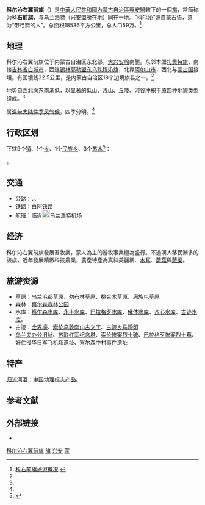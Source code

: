 {{coord|46|02|55|N|122|04|50|E|display=title|scale:100000}}
{{Infobox China County
| county = 科尔沁右翼前旗
| usedname = 
| nameorigin = 
| Photo = 科右前旗党政综合大楼.jpg
| Photoname = 科右前旗党政综合大楼
| map =
| map_caption = 
| Pinyin = Kè'ěrqìnyòuyìqián Qí
| Belong = [[内蒙古自治区|内蒙古自治区]][[兴安盟|兴安盟]]
| Types = [[旗_(行政区划)|旗]]
| admincode = 152221
| founded = 
| seat = [[科尔沁镇|科尔沁镇]]
| officerTitle = 旗委副书记、旗长
| officer = 李振林
| officerTitle2 = 旗委书记
| officer2 = 朱成帮
| officerTitle3=旗委副书记
| officer3 =丁晓东
| officerTitle4=旗委常委、常务副旗长
| officer4=朱宝江
| division = 11
| town = 8
| township = 3
| subdistrict = 
| dialect = 蒙古语科尔沁方言，汉语东北官话
| post code = 137500
| phone code = 482
| coordinate = 
| area = 18536
| area land = 
| area water = 
| census yr = 2017
| pop =59 万人
| density =  
| GDP = 710333
| GDP_as_of = 
| GDPPC = 
| carlicense = 蒙F
| web = www.kyqq.gov.cn
| web_title = 科尔沁右翼前旗政府网
}}
'''科尔沁右翼前旗'''（{{Mong|m=ᠬᠣᠷᠴᠢᠨ <br>ᠪᠠᠷᠠᠭᠤᠨ <br>ᠭᠠᠷᠤᠨ <br>ᠡᠮᠦᠨᠡᠳᠦ <br>ᠬᠣᠰᠢᠭᠤ|k=Хорчин баруун гарын өмнөд хошуу}}）是[[中華人民共和國|中華人民共和國]][[內蒙古自治區|內蒙古自治區]][[興安盟|興安盟]]轄下的一個[[旗_(行政区划)|旗]]，常简称为'''科右前旗'''，与[[乌兰浩特|乌兰浩特]]（兴安盟所在地）同在一地。“科尔沁”源自蒙古语，意为“带弓箭的人”。总面积18536平方公里，总人口59万。<ref name="科右前旗旅游概况">[http://www.kyqq.gov.cn/mxlyz/lygk/13780.htm 科右前旗旅游概况] {{webarchive|url=https://web.archive.org/web/20110721204814/http://www.kyqq.gov.cn/mxlyz/lygk/13780.htm |date=2011-07-21 }}</ref>

==地理==
科尔沁右翼前旗位于内蒙古自治区东北部，[[大兴安岭|大兴安岭]]南麓。东邻本盟[[扎赉特旗|扎赉特旗]]，南接[[吉林省|吉林省]][[白城市|白城市]]，西连[[锡林郭勒盟|锡林郭勒盟]][[东乌珠穆沁旗|东乌珠穆沁旗]]，北靠[[阿尔山市|阿尔山市]]，西北与[[蒙古国|蒙古国]]接壤。有国境线32.5公里，是内蒙古自治区19个边境旗县之一。<ref name="科右前旗旅游概况"/>

地势自西北向东南渐低，以显著的低山、浅山、[[丘陵|丘陵]]、河谷冲积平原四种地貌类型组成。<ref name="科右前旗旅游概况"/>

属[[温带|温带]][[大陆性季风气候|大陆性季风气候]]，四季分明。<ref name="科右前旗旅游概况"/>

== 行政区划 ==
{{PAGENAMEBASE}}下辖9个[[行政建制镇|镇]]、1个[[乡_(中华人民共和国)|乡]]、1个[[民族乡|民族乡]]、3个[[苏木_(行政区划)|苏木]]<ref>{{PRC admin/ref sgc|15/22/21}}</ref>：

{{PRC admin/children|15/22/21}}。

== 交通 ==
*公路：{{中国国道名|111}}、{{中国国道名|302}}、{{中国省道名|202|P=内蒙古|[[202区道|202区道]]}}
*铁路：{{rint|cn|rail}}[[白阿铁路|白阿铁路]]
*航班：临近[[File:Airport_Sign.svg|20px]][[乌兰浩特机场|乌兰浩特机场]]

==经济==
科尔沁右翼前旗發展畜牧業，蒙人為主的游牧事業極為盛行。不過漢人移民漸多的該旗，近年發展精緻科技農業，農產特產為真絲美麗綢、[[木耳|木耳]]、[[蘑菇|蘑菇]]與[[蕨菜|蕨菜]]。

== 旅游资源 ==
*草原：[[乌兰毛都草原|乌兰毛都草原]]、[[勿布林草原|勿布林草原]]、[[桃合木草原|桃合木草原]]、[[满族屯草原|满族屯草原]]
*森林：[[察尔森森林公园|察尔森森林公园]]
*水库：[[察尔森水库|察尔森水库]]、[[永丰水库|永丰水库]]、[[巴拉格歹水库|巴拉格歹水库]]、[[俄体水库|俄体水库]]、[[齐心水库|齐心水库]]、[[古迹水库|古迹水库]]。
*古迹：[[金界壕|金界壕]]、[[索伦乌敦南山古文字|索伦乌敦南山古文字]]、[[古迹乡马蹄印|古迹乡马蹄印]]
*[[乌兰夫办公旧址|乌兰夫办公旧址]]、[[苏联红军纪念塔|苏联红军纪念塔]]、[[索伦惨案烈士碑|索伦惨案烈士碑]]、[[巴拉格歹惨案烈士墓|巴拉格歹惨案烈士墓]]、[[好仁侵华日军飞机场遗址|好仁侵华日军飞机场遗址]]、[[察尔森中村事件遗址|察尔森中村事件遗址]]

==特产==
[[归流河酒|归流河酒]]：[[中国地理标志产品|中国地理标志产品]]。

== 参考文献 ==
{{reflist}}

== 外部链接 ==
* {{Official website|http://www.kyqq.gov.cn/|name=科尔沁右翼前旗人民政府}}

{{科尔沁右翼前旗行政区划}}
{{兴安盟行政区划}}
{{内蒙古行政区划}}
{{国家级贫困县|前}}
{{中华人民共和国陆地边境县}}

[[Category:科尔沁右翼前旗|]]
[[Category:兴安盟县级行政区|旗]]
[[Category:内蒙古自治区的旗|兴安]]
[[Category:原国家级贫困县|蒙]]